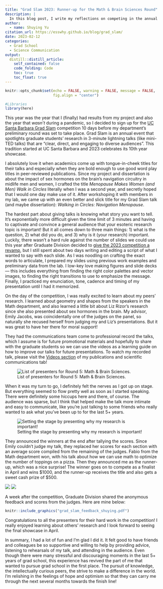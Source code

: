 ```yaml
---
title: "Grad Slam 2023: Runner-up for the Math & Brain Sciences Round"
description: |
  In this blog post, I write my reflections on competing in the annual UC Santa Barbara Grad Slam competition.
author:
  - name: Shuying Yu
citation_url: https://esswhy.github.io/blog/grad_slam/
date: 2023-02-12
categories:
  - Grad School
  - Science Communication
output:
  distill::distill_article:
    self_contained: false
    code_folding: Code
    toc: true
    toc_float: true
---
```




```r
knitr::opts_chunk$set(echo = FALSE, warning = FALSE, message = FALSE,
                      fig.align = "center")

#Libraries
library(here)
```



This year was the year that I (finally) had results from my project and also the year that *wasn't* during a pandemic, so I decided to sign up for the [UC Santa Barbara Grad Slam](https://www.gradpost.ucsb.edu/grad-slam) competition 10 days before my department's preliminary round was set to take place. Grad Slam is an annual event that spotlights graduate students' research in 3-minute lightning talks (like mini-TED talks) that are "clear, direct, and engaging to diverse audiences". This tradition started at UC Santa Barbara and 2023 celebrates its 10th year showcase.

I absolutely love it when academics come up with tongue-in-cheek titles for their talks and especially when they are bold enough to use good word play titles in peer-reviewed publications. Since my project and dissertation is about the impact of sex hormones on the brain's navigation circuitry in midlife men and women, I crafted the title *Menopause Makes Women (and Men) Walk in Circles* literally when I was a second year, and secretly hoped that I would one day make use of it. After workshoping it with members in my lab, we came up with an even better and slick title for my Grad Slam talk (and maybe dissertation): *Walking in Circles: Navigation Menopause*.

The hardest part about giving talks is knowing what story you want to tell. It's exponentially more difficult given the time limit of 3 minutes and having to captivate and convince a general audience that your esoteric research topic is important! But it all comes down to three main things: 1) what is the question, 2) what did you do, and 3) why is it (your research) important. Luckily, there wasn't a hard rule against the number of slides we could use this year after Graduate Division decided to [give the 2023 competition a revamp](https://www.gradpost.ucsb.edu/grad-slam/2023), but I still spent about two days writing and editing a script of what I wanted to say with each slide. As I was noodling on crafting the exact words to articulate, I prepared my slides using previous work examples and preliminary data from the lab. I low-key love making figures and slide decks — this includes everything from finding the right color palettes and vector images, to finding the right transitions to use to emphasize the message. Finally, I practiced my enunciation, tone, cadence and timing of my presentation until I had it memorized.

On the day of the competition, I was really excited to learn about my peers' research. I learned about geometry and shapes from the speakers in the Math department, and also learned a little bit about Liz Rizor's research since she also presented about sex hormones in the brain. My advisor, Emily Jacobs, was coincidentally one of the judges on the panel, so naturally she recused herself from judging my and Liz's presentations. But it was great to have her there for moral support! 

They had the communications team come to professional record the talks, which I assume is for future promotional materials and hopefully to share with the graduate students so we can use the videos as a learning guide on how to improve our talks for future presentations. To watch my recorded talk, please visit the [Videos section](https://esswhy.github.io/scientific_communication.html#videos) of my publications and scientific communications tab!


![List of presenters for Round 5: Math & Brain Sciences.](grad_slam_presenters.jpg)

When it was my turn to go, I definitely felt the nerves as I got up on stage. But everything seemed to flow pretty well as soon as I started speaking. There were definitely some hiccups here and there, of course. The audience was sparse, but I think that helped make the talk more intimate and easy to communicate, like you're just talking to some friends who really wanted to ask what you've been up to for the last 5+ years. 

![Setting the stage by presenting why my research is important!](grad_slam_presenting.jpg)

They announced the winners at the end after tallying the scores. Since Emily couldn't judge my talk, they replaced her scores for each section with an average score compiled from the remaining of the judges. Fabio from the Math department won, with his talk about how we can use math to optimize the number of toppings on a pizza. Then they announced me as the runner-up, which was a nice surprise! The winner goes on to compete as a finalist in April and wins \$1000, and the runner-up receives the title and also gets a sweet cash prize of \$500.

![](grad_slam_winners1.jpg) ![](grad_slam_winners.jpg)


A week after the competition, Graduate Division shared the anonymous feedback and scores from the judges. Here are mine below:

```r
knitr::include_graphics("grad_slam_feedback_shuying.pdf")
```

Congratulations to all the presenters for their hard work in the competition! I really enjoyed learning about others' research and I look forward to seeing the final showcase in April.

In summary, I had a lot of fun and I'm glad I did it. It felt good to have friends and colleagues be so supportive and willing to help by providing advice, listening to rehearsals of my talk, and attending in the audience. Even though there were many stressful and discouraging moments in the last 5+ years of grad school, this experience has revived the part of me that wanted to pursue grad school in the first place. The pursuit of knowledge, the intellectually curious peers, the strive to make a difference in the world. I'm relishing in the feelings of hope and optimism so that they can carry me through the next several months towards the finish line!


